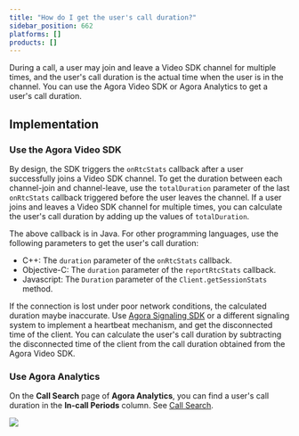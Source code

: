 ```yaml
---
title: "How do I get the user's call duration?"
sidebar_position: 662
platforms: []
products: []
---
```


During a call, a user may join and leave a Video SDK channel for multiple times, and the user's call duration is the actual time when the user is in the channel. You can use the Agora Video SDK or Agora Analytics to get a user's call duration.

## Implementation

### Use the Agora Video SDK

By design, the SDK triggers the <Link to="{{Global.API_REF_ANDROID_PREVIOUS_ROOT}}/classio_1_1agora_1_1rtc_1_1_i_rtc_engine_event_handler.html#ada7aa10b092a6de23b598a9f77d4deee">`onRtcStats`</Link> callback after a user successfully joins a Video SDK channel. To get the duration between each channel-join and channel-leave, use the `totalDuration` parameter of the last `onRtcStats` callback triggered before the user leaves the channel. If a user joins and leaves a Video SDK channel for multiple times, you can calculate the user's call duration by adding up the values of `totalDuration`.

The above callback is in Java. For other programming languages, use the following parameters to get the user's call duration:
- C++: The `duration` parameter of the `onRtcStats` callback.
- Objective-C: The `duration` parameter of the <Link to="{{GLOBAL.API_REF_IOS_PREVIOUS_ROOT}}/Protocols/AgoraRtcEngineDelegate.html#//api/name/rtcEngine:reportRtcStats:">`reportRtcStats`</Link> callback.
- Javascript: The `Duration` parameter of the `Client.getSessionStats` method.

If the connection is lost under poor network conditions, the calculated duration maybe inaccurate. Use [Agora Signaling SDK](/signaling/develop/manage-connection-states) or a different signaling system to implement a heartbeat mechanism, and get the disconnected time of the client. You can calculate the user's call duration by subtracting the disconnected time of the client from the call duration obtained from the Agora Video SDK.

### Use Agora Analytics

On the **Call Search** page of **Agora Analytics**, you can find a user's call duration in the **In-call Periods** column. See [Call Search](/agora-analytics/analyze/video-voice-sdk/call-search#use-call-search).

![](https://web-cdn.agora.io/docs-files/1592406406894)
